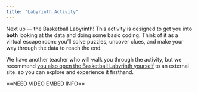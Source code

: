```yaml
---
title: "Labyrinth Activity"
---
```


Next up — the Basketball Labyrinth! This activity is designed to get you into **both** looking at the data and doing some basic coding. Think of it as a virtual escape room: you’ll solve puzzles, uncover clues, and make your way through the data to reach the end.

We have another teacher who will walk you through the activity, but we recommend [you also open the Basketball Labyrinth yourself](https://github.com/Data-Dunkers/lessons/blob/main/labyrinths/mini-basketball/mini-basketball.ipynb) to an external site. so you can explore and experience it firsthand.

==NEED VIDEO EMBED INFO==